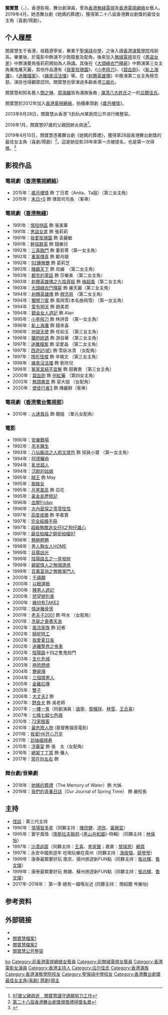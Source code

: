 {{藝人
| 姓名 = 關寶慧
| 類型 = 女藝人
| 圖片 = 關寶慧 Emily Kwan.jpg
| 圖片尺寸 = 
| 圖片簡介 = 
| 羅馬拼音 = Kwan Po Wai
| 英文名 = Emily Kwan
| 綽號 = 寶慧
| 民族 = [[滿族|滿族]][[瓜爾佳氏|瓜爾佳氏]]<ref>[https://www.youtube.com/watch?v=0KUTT1whneQ 關寶慧原來係滿洲格格？恨嫁曾討論人成雙成對 (我老友係明星 訪問 關寶慧)]</ref>
| 國籍 = {{CNHK}}
| 出生日期 = {{birth_date_and_age|1966|2|23}}<ref>[http://hk.apple.nextmedia.com/nextplus/%E5%A8%9B%E6%A8%82%E8%A6%81%E8%81%9E/article/20160906/2_424992_0/%E8%B7%8C%E8%86%8A%E9%9C%B2bra%E5%B8%B6-50%E6%AD%B2%E9%97%9C%E5%AF%B6%E6%85%A7%E6%8B%8E%E8%86%A0%E8%A2%8B%E8%B2%B7%E8%AD%B7%E8%86%9A%E5%93%81 跌膊露bra帶 50歲關寶慧拎膠袋買護膚品]</ref>
| 出生地點 = {{BHKG}}
| 逝世日期 =  
| 逝世地點 = 
| 職業 =
| 語言 = [[粵語|粵語]]、[[英語|英語]]、[[國語|國語]]
| 母校 = [[香港演藝學院|香港演藝學院]]畢業
| 宗教信仰 = 
| 出身地 = 
| 出道作 =  《[[情場智多星|情場智多星]]》
| 出道日期 = 
| 代表作 = 《[[大頭綠衣鬥殭屍|大頭綠衣鬥殭屍]]》《[[緣來沒法擋|緣來沒法擋]]》
| 活躍年代 = 1990年至今
| 唱片公司 = 
| 經紀公司 =
| 網站 = 
| 相關團體 =
| 獎項 = 
| IMDb = 
}}

'''關寶慧'''（{{lang-en|'''Emily Kwan Po Wai'''}}，{{bd|1966年|2月23日||}}），香港影視、舞台劇演員，曾為[[电视广播有限公司|香港無綫電視]]及[[香港電視網絡|香港電視網絡]]女藝人。2019年4月，她憑舞台劇《她媽的葬禮》，獲得第二十八屆香港舞台劇獎的最佳女主角（喜劇/鬧劇）。

== 个人履歷 ==
關寶慧生于香港，祖籍遼寧省，畢業于[[聖保祿中學|聖保祿中學]]，之後入讀[[香港演藝學院|香港演藝學院]]戏剧系。畢業後，於電影中飾演不少跑龍套及配角，後來加入[[無綫電視|無綫電視]]並在《[[男盜女差|男盜女差]]》中飾演要角張莉莉開始為人熟識。其後在《[[大頭綠衣鬥殭屍|大頭綠衣鬥殭屍]]》中飾演第三女主角厲鬼屠天麗，其他作品還有《[[我愛玫瑰園|我愛玫瑰園]]》、《[[小李飛刀|小李飛刀]]》、《[[碧血劍_(2000年電視劇)|碧血劍]]》、《[[新上海灘_(1996年電視劇)|新上海灘]]》、《[[迷離檔案|迷離檔案]]》、《[[緣來沒法擋|緣來沒法擋]]》等。在《[[射鵰英雄傳_(1994年電視劇)|射鵰英雄傳]]》中擔演第二女主角穆念慈，演技也得觀眾認同。關寶慧也曾演過多齣香港[[三級片|三級片]]。

關寶慧和知名藝人[[關之琳|關之琳]]、[[周海媚|周海媚]]皆為滿族後裔 ; [[滿清八大姓氏|滿清八大姓氏]]之一的[[瓜爾佳氏|瓜爾佳氏]]。

關寶慧於2012年加入[[香港電視網絡|香港電視網絡]]，拍攝重頭劇《[[歲月樓情|歲月樓情]]》。

2013年9月28日，關寶慧从香港飞到杭州某医院公开进行微整容。

2016年1月，關寶慧97歲的父親因肺炎病逝<ref>[http://hk.on.cc/hk/bkn/cnt/entertainment/20160202/bkn-20160202201147804-0202_00862_001.html 97歲父親病逝　關寶慧謹守遺願努力工作]</ref>。

2019年4月10日，關寶慧憑著舞台劇《她媽的葬禮》，獲得第28屆香港舞台劇獎的最佳女主角（喜劇/鬧劇）<ref>[https://app4.rthk.hk/special/dramaawards2019/result.htm 第二十八屆香港舞台劇獎頒獎禮得獎名單]</ref>。這是她從影28年來第一次被提名，也是第一次得獎。<ref>{{cite news|title=【香港舞台劇獎】關寶慧捱足28年終奪劇后：我拍過好多爛片|url=https://www.hk01.com/%E5%8D%B3%E6%99%82%E5%A8%9B%E6%A8%82/317218/%E9%A6%99%E6%B8%AF%E8%88%9E%E5%8F%B0%E5%8A%87%E7%8D%8E-%E9%97%9C%E5%AF%B6%E6%85%A7%E6%8D%B1%E8%B6%B328%E5%B9%B4%E7%B5%82%E5%A5%AA%E5%8A%87%E5%90%8E-%E6%88%91%E6%8B%8D%E9%81%8E%E5%A5%BD%E5%A4%9A%E7%88%9B%E7%89%87 |language=zh-hk|author=李婉文 |publisher=香港01 |date=2019-04-12 |accessdate=2020-06-10 }}</ref>

== 影视作品 ==
===電視劇（[[香港電視網絡|香港電視網絡]]）===
*2015年：[[歲月樓情|歲月樓情]] 飾 丁日君（Anita、Ta姐）（第三女主角）
*2015年：[[末日+5|末日+5]] 飾 律政司司長 （客串）

===電視劇（[[香港無綫|香港無綫]]）===
*1991年：[[情陷特區|情陷特區]] 飾 張美華
*1991年：[[男盜女差|男盜女差]] 飾 張莉莉 
*1991年：[[我愛玫瑰園|我愛玫瑰園]] 飾 袁麗敏 
*1991年：[[幹探群英|幹探群英]] 飾 錢樂兒
*1992年：[[三喜臨門|三喜臨門]] 飾 董若菁（第一女主角）
*1992年：[[重案傳真|重案傳真]] 飾 鄺月娥
*1992年：[[92鍾無艷|92鍾無艷]] 飾 葛莉芝
*1993年：[[賭霸天下|賭霸天下]] 飾 烏媚　（第二女主角）
*1993年：[[都市的童話|都市的童話]] 飾 莎樂美 （第二女主角）
*1993年：[[射鵰英雄傳之九陰真經|射鵰英雄傳之九陰真經]] 飾 [[梅超風|梅超風]]（第二女主角）
*1993年：[[大頭綠衣鬥殭屍|大頭綠衣鬥殭屍]] 飾 屠天麗（第三女主角）
*1994年：[[射鵰英雄傳_(1994年電視劇)|射鵰英雄傳]] 飾 [[穆念慈|穆念慈]] （第二女主角）
*1994年：[[獨臂刀客|獨臂刀客]] 飾 風飛雪(本名曲飛雪) （第一女主角）
*1994年：[[愛有明天|愛有明天]] 飾 趙美君
*1994年：[[鎮金女人週記|鎮金女人週記]] 飾 Alan
*1995年：[[小李飛刀_(1994年電視劇)|小李飛刀]] 飾 林詩音 （第一女主角）
*1996年：[[新上海灘_(1996年電視劇)|新上海灘]] 飾 錢來喜
*1996年：[[地獄天使|地獄天使]] 飾 任如玉 （第三女主角）
*1996年：[[闔府統請|闔府統請]] 飾 游自華 （第三女主角）
*1997年：[[迷離檔案|迷離檔案]] 飾 梁愛晶 （第二女主角）
*1997年：[[西遊記(貳)|西遊記(貳)]] 飾 雪妖冰清 （女配角）
*1997年：[[隱形怪傑|隱形怪傑]] 飾 辛曉文 （第三女主角）
*1998年：[[緣來沒法擋|緣來沒法擋]] 飾 劉欣兒
*1998年：[[冤家宜結不宜解|冤家宜結不宜解]] 飾 田雅惠 （第三女主角）
*2000年：[[碧血劍_(2000年電視劇)|碧血劍]] 飾 [[何紅藥|何紅藥]] （第四女主角）
*2002年：[[無頭東宮|無頭東宮]] 飾 容大姐 （女配角）
*2020年：[[使徒行者3|使徒行者3]] 飾 陳麗群（客串）

===電視劇（[[香港電台電視部|香港電台電視部]]）===
*2010年：[[火速救兵|火速救兵]] 飾 靚姐 （單元女配角）

===電影===
*1990年：[[安樂戰場|安樂戰場]]
*1992年：[[羔羊醫生|羔羊醫生]]
*1993年：[[八仙飯店之人肉叉燒包|八仙飯店之人肉叉燒包]] 飾 探員小寶 （第一女主角） 
*1994年：[[阿德曬命|阿德曬命]]
*1994年：[[亂世超人|亂世超人]] 
*1994年：[[沉默的姑娘|沉默的姑娘]]
*1995年：[[賊王|賊王]] 飾 May
*1995年：[[蜘蛛女|蜘蛛女]]
*1995年：[[月黑風高|月黑風高]] 飾 亞花
*1995年：[[黃金島歷險記|黃金島歷險記]]
*1996年：[[血腥Friday|血腥Friday]]
*1996年：[[大內密探之零零性性|大內密探之零零性性]]
*1997年：[[高度戒備|高度戒備]] 飾 李嘉寶
*1997年：[[完全結婚手冊|完全結婚手冊]]
*1997年：[[超級無敵追女仔II之狗仔雄心|超級無敵追女仔II之狗仔雄心]]
*1997年：[[最佳拍檔之醉街拍檔97|最佳拍檔之醉街拍檔97]]
*1998年：[[魑魅魍魎|魑魅魍魎]]
*1998年：[[男人胸女人HOME|男人胸女人HOME]]
*1999年：[[目露凶光|目露凶光]]
*1999年：[[陰陽路五之一見發財|陰陽路五之一見發財]]
*1999年：[[親密情人之無限誘惑|親密情人之無限誘惑]]
*1999年：[[百萬富翁之無敵掌門人|百萬富翁之無敵掌門人]]{{fact|date=2010年12月}}
*2000年：[[千禧願|千禧願]]
*2000年：[[以眼還眼|以眼還眼]]
*2000年：[[賤男人週記|賤男人週記]]
*2000年：[[慾望號列車|慾望號列車]]
*2000年：[[緣份有TAKE2|緣份有TAKE2]]
*2001年：[[情迷豬骨煲|情迷豬骨煲]]
*2001年：[[老夫子2001|老夫子2001]] 飾 咩水 （女配角）
*2001年：[[烹屍之喪盡天良|烹屍之喪盡天良]]
*2002年：[[風流家族|風流家族]] 飾 記者
*2002年：[[騎呢特工|騎呢特工]]
*2002年：[[我愛夏日長|我愛夏日長]]
*2002年：[[迷離警界之鬼車|迷離警界之鬼車]]
*2002年：[[陰陽路|陰陽路]]十四之隻鬼拍門
*2003年：[[生化危城|生化危城]]
*2003年：[[極慾燃燒|極慾燃燒]]
*2004年：[[艷屍降|艷屍降]] 
*2004年：[[三個壞男人|三個壞男人]] 
*2005年：[[金雞后傳|金雞后傳]]
*2005年：[[雙子|雙子]]
*2006年：[[大丈夫2|大丈夫2]] 飾 
*2007年：[[野良犬|野良犬]] 飾 吳老師
*2007年：[[一樓一鬼|一樓一鬼]]（同劇演員：[[唐寧|唐寧]]、[[黎耀祥|黎耀祥]]、[[林雪|林雪]]、[[王合喜|王合喜]]）
*2007年：[[七擒七縱七色狼_(2007年電影)|七擒七縱七色狼]]
*2010年：[[72家租客|72家租客]]
*2010年：[[最危險人物|最危險人物]] (基督教福音電影)
*2011年：[[我爱HK开心万岁|我爱HK开心万岁]]
*2011年：[[劲抽福禄寿|劲抽福禄寿]]
*2015年：[[浮華宴|浮華宴]] 飾 張　太（女配角）
*2016年：[[綁架丁丁當|綁架丁丁當]] 飾 傭人
*2017年：[[常在你左右|常在你左右]] 飾

===舞台劇/音樂劇===
*2018年：[[她媽的葬禮|她媽的葬禮]]（The Memory of Water）飾 大姊
*2019年：[[我們的青春日誌|我們的青春日誌]]（Our Journal of Spring Time） 飾 嚴校長

== 主持 ==
*[[怪談_(電視節目)|怪談]]：第三代主持
*1990年：[[無綫電視節目列表|情場智多星]]（同夥主持：[[陳欣健|陳欣健]]、[[洪欣|洪欣]]、[[黃靜宜|黃靜宜]]）
*1995年：寰宇風情（[[南斯拉夫聯盟共和國|南斯拉夫聯邦]]-{[[黑山共和國|黑山共和國]]}-特輯）（同夥主持：[[林保怡|林保怡]]）
*1997年：[[無綫電視節目列表|沙漠追蹤]]（同夥主持：[[王喜|王喜]]、[[李家聲|李家聲]]；嘉賓：[[黎瑞恩|黎瑞恩]]）[http://www.tvb.com/tvbi/program/barren/index.htm 網頁]
*1997年：永安中國旅遊年 吃喝玩樂在貴州（同夥主持：[[海俊傑|海俊傑]]、[[姚瑩瑩|姚瑩瑩]]）
*1999年：康泰最緊要好玩 南京、揚州旅遊新FUN點（同夥主持：[[張兆輝|張兆輝]]、[[魯文傑|魯文傑]]）
*1999年：康泰最緊要好玩 無錫、蘇州旅遊新FUN點（同夥主持：[[張兆輝|張兆輝]]、[[魯文傑|魯文傑]]）
*2017年-2018年： 第一季 總有一瓣喺左近 (同夥主持： 關紹聰 岑樂怡)

== 参考资料 ==
{{reflist|2}}

== 外部链接 ==
*{{Weibo|1788843671}}
* [http://tw.18dao.net/%E6%98%8E%E6%98%9F%E6%AA%94%E6%A1%88/%E9%97%9C%E5%AF%B6%E6%85%A7 關寶慧檔案1]
* [http://datalib.ent.qq.com/star/3119/starinfo.shtml 關寶慧檔案2]{{Dead link|date=2019年11月 |bot=InternetArchiveBot |fix-attempted=yes }}
* [https://new.qq.com/omn/20180323/20180323A1OCIQ.html 關寶慧公开整容]
{{香港舞台劇獎最佳女主角(喜劇/ 鬧劇)}}
{{Authority control}}
{{DEFAULTSORT:kwan}}
[[Category:關姓|bo]]
[[Category:前香港電視網絡女藝員|Category:前香港電視網絡女藝員]]
[[Category:前無綫電視女藝員|Category:前無綫電視女藝員]]
[[Category:香港電影女演員|Category:香港電影女演員]]
[[Category:香港主持人|Category:香港主持人]]
[[Category:瓜尔佳氏|Category:瓜尔佳氏]]
[[Category:香港滿族|Category:香港滿族]]
[[Category:香港演藝學院校友|Category:香港演藝學院校友]]
[[Category:聖保祿中學校友|Category:聖保祿中學校友]]
[[Category:香港舞台劇獎最佳女主角(喜劇/_鬧劇)得主|Category:香港舞台劇獎最佳女主角(喜劇/ 鬧劇)得主]]